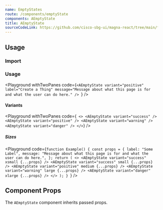 ```yaml
---
name: EmptyStates
route: /components/emptyState
components: AEmptyState
title: AEmptyState
sourceCodeLink: https://github.com/cisco-sbg-ui/magna-react/tree/main/framework/components/AEmptyState
---
```


## Usage

### Import

<ComponentImport components="AEmptyState" />

### Usage

<Playground
  withTwoPanes
  code={`<AEmptyState
  variant="positive"
  label="Create a Thing"
  message="Message about what this page is for and what the user can do here."
/>
`}
/>

#### Variants

<Playground
  withTwoPanes
  code={`
<>
  <AEmptyState variant="success" />
  <AEmptyState variant="positive" />
  <AEmptyState variant="warning" />
  <AEmptyState variant="danger" />
</>`}
/>

##### Sizes

<Playground
  code={`function Example() {
  const props = {
    label: "Some Label",
    message:
      "Message about what this page is for and what the user can do here.",
  };
  return (
    <>
      <AEmptyState variant="success" xsmall {...props} />
      <AEmptyState variant="success" small {...props} />
      <AEmptyState variant="positive" medium {...props} />
      <AEmptyState variant="warning" large {...props} />
      <AEmptyState variant="danger" xlarge {...props} />
    </>
  );
}
  `}
/>

## Component Props

The `AEmptyState` component inherits passed props.

<Props of="AEmptyState" />
